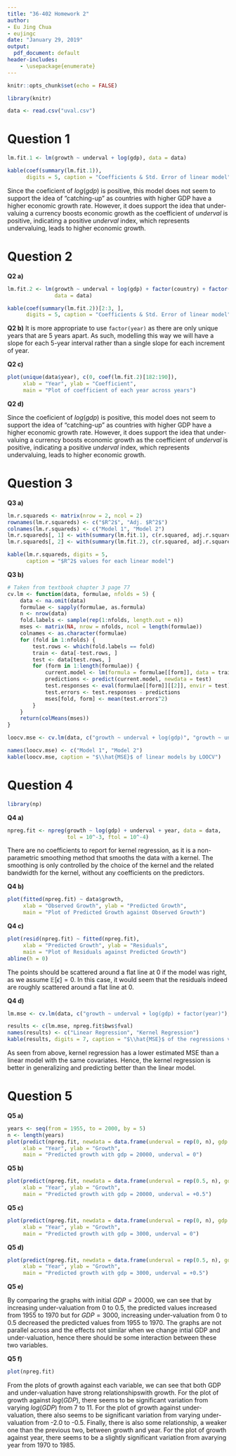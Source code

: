 ```yaml
---
title: "36-402 Homework 2"
author:
- Eu Jing Chua
- eujingc
date: "January 29, 2019"
output:
  pdf_document: default
header-includes:
    - \usepackage{enumerate}
---
```


```r
knitr::opts_chunk$set(echo = FALSE)
```

\newcommand{\est}[1]{\hat{#1}}
\newcommand{\betah}[1]{\est{\beta_{#1}}}
\newcommand{\avg}[1]{\overline{#1}}
\newcommand{\E}[1]{\mathbb{E} \left[ #1 \right]}
\newcommand{\Var}[1]{\text{Var} \left[ #1 \right]}
\newcommand{\Cov}[1]{\text{Cov} \left[ #1 \right]}
\newcommand{\X}{\mathbb{X}}
\newcommand{\sumTo}[1]{\sum^{#1}_{i=1}}
\newcommand{\sumjTo}[1]{\sum^{#1}_{j=1}}
\newcommand{\matr}[1]{\mathbf{#1}}

```r
library(knitr)
```

```r
data <- read.csv("uval.csv")
```

# Question 1

```r
lm.fit.1 <- lm(growth ~ underval + log(gdp), data = data)

kable(coef(summary(lm.fit.1)),
      digits = 5, caption = "Coefficients & Std. Error of linear model")
```

Since the coeficient of $log(gdp)$ is positive, this model does not seem to support the idea of "catching-up" as countries with higher GDP have a higher economic growth rate. However, it does support the idea that under-valuing a currency boosts economic growth as the coefficient of $underval$ is positive, indicating a positive $underval$ index, which represents undervaluing, leads to higher economic growth.

# Question 2

**Q2 a)**

```r
lm.fit.2 <- lm(growth ~ underval + log(gdp) + factor(country) + factor(year),
               data = data)

kable(coef(summary(lm.fit.2))[2:3, ],
      digits = 5, caption = "Coefficients & Std. Error of linear model")
```

**Q2 b)**
It is more appropriate to use `factor(year)` as there are only unique years that are 5 years apart. As such, modelling this way we will have a slope for each 5-year interval rather than a single slope for each increment of year.

**Q2 c)**

```r
plot(unique(data$year), c(0, coef(lm.fit.2)[182:190]),
     xlab = "Year", ylab = "Coefficient",
     main = "Plot of coefficient of each year across years")
```

**Q2 d)**

Since the coeficient of $log(gdp)$ is positive, this model does not seem to support the idea of "catching-up" as countries with higher GDP have a higher economic growth rate. However, it does support the idea that under-valuing a currency boosts economic growth as the coefficient of $underval$ is positive, indicating a positive $underval$ index, which represents undervaluing, leads to higher economic growth.

# Question 3

**Q3 a)**

```r
lm.r.squareds <- matrix(nrow = 2, ncol = 2)
rownames(lm.r.squareds) <- c("$R^2$", "Adj. $R^2$")
colnames(lm.r.squareds) <- c("Model 1", "Model 2")
lm.r.squareds[, 1] <- with(summary(lm.fit.1), c(r.squared, adj.r.squared))
lm.r.squareds[, 2] <- with(summary(lm.fit.2), c(r.squared, adj.r.squared))

kable(lm.r.squareds, digits = 5,
      caption = "$R^2$ values for each linear model")
```

**Q3 b)**

```r
# Taken from textbook chapter 3 page 77
cv.lm <- function(data, formulae, nfolds = 5) {
    data <- na.omit(data)
    formulae <- sapply(formulae, as.formula)
    n <- nrow(data)
    fold.labels <- sample(rep(1:nfolds, length.out = n))
    mses <- matrix(NA, nrow = nfolds, ncol = length(formulae))
    colnames <- as.character(formulae)
    for (fold in 1:nfolds) {
        test.rows <- which(fold.labels == fold)
        train <- data[-test.rows, ]
        test <- data[test.rows, ]
        for (form in 1:length(formulae)) {
            current.model <- lm(formula = formulae[[form]], data = train)
            predictions <- predict(current.model, newdata = test)
            test.responses <- eval(formulae[[form]][[2]], envir = test)
            test.errors <- test.responses - predictions
            mses[fold, form] <- mean(test.errors^2)
        }
    }
    return(colMeans(mses))
}
```

```r
loocv.mse <- cv.lm(data, c("growth ~ underval + log(gdp)", "growth ~ underval + log(gdp) + factor(country) + factor(year)"), nfolds = nrow(data))
```

```r
names(loocv.mse) <- c("Model 1", "Model 2")
kable(loocv.mse, caption = "$\\hat{MSE}$ of linear models by LOOCV")
```

# Question 4

```r
library(np)
```
**Q4 a)**

```r
npreg.fit <- npreg(growth ~ log(gdp) + underval + year, data = data,
                   tol = 10^-3, ftol = 10^-4)
```

There are no coefficients to report for kernel regression, as it is a non-parametric smoothing method that smooths the data with a kernel. The smoothing is only controlled by the choice of the kernel and the related bandwidth for the kernel, without any coefficients on the predictors.

**Q4 b)**

```r
plot(fitted(npreg.fit) ~ data$growth,
     xlab = "Observed Growth", ylab = "Predicted Growth",
     main = "Plot of Predicted Growth against Observed Growth")
```

**Q4 c)**

```r
plot(resid(npreg.fit) ~ fitted(npreg.fit),
     xlab = "Predicted Growth", ylab = "Residuals",
     main = "Plot of Residuals against Predicted Growth")
abline(h = 0)
```

The points should be scattered around a flat line at 0 if the model was right, as we assume $\E{\epsilon} = 0$.
In this case, it would seem that the residuals indeed are roughly scattered around a flat line at 0.

**Q4 d)**

```r
lm.mse <- cv.lm(data, c("growth ~ underval + log(gdp) + factor(year)"), nfolds = nrow(data))
```
```r
results <- c(lm.mse, npreg.fit$bws$fval)
names(results) <- c("Linear Regression", "Kernel Regression")
kable(results, digits = 7, caption = "$\\hat{MSE}$ of the regressions via cross validation")
```

As seen from above, kernel regression has a lower estimated MSE than a linear model with the same covariates. Hence, the kernel regression is better in generalizing and predicting better than the linear model.

# Question 5

**Q5 a)**

```r
years <- seq(from = 1955, to = 2000, by = 5)
n <- length(years)
plot(predict(npreg.fit, newdata = data.frame(underval = rep(0, n), gdp = rep(20000, n), year = years)) ~ years,
     xlab = "Year", ylab = "Growth",
     main = "Predicted growth with gdp = 20000, underval = 0")
```

**Q5 b)**

```r
plot(predict(npreg.fit, newdata = data.frame(underval = rep(0.5, n), gdp = rep(20000, n), year = years)) ~ years,
     xlab = "Year", ylab = "Growth",
     main = "Predicted growth with gdp = 20000, underval = +0.5")
```

**Q5 c)**

```r
plot(predict(npreg.fit, newdata = data.frame(underval = rep(0, n), gdp = rep(3000, n), year = years)) ~ years,
     xlab = "Year", ylab = "Growth",
     main = "Predicted growth with gdp = 3000, underval = 0")
```

**Q5 d)**

```r
plot(predict(npreg.fit, newdata = data.frame(underval = rep(0.5, n), gdp = rep(3000, n), year = years)) ~ years,
     xlab = "Year", ylab = "Growth",
     main = "Predicted growth with gdp = 3000, underval = +0.5")
```

**Q5 e)**

By comparing the graphs with initial $GDP = 20000$, we can see that by increasing under-valuation from 0 to 0.5, the predicted values increased from 1955 to 1970 but for $GDP = 3000$, increasing under-valuation from 0 to 0.5 decreased the predicted values from 1955 to 1970. The graphs are not parallel across and the effects not similar when we change intial GDP and under-valuation, hence there should be some interaction between these two variables.

**Q5 f)**

```r
plot(npreg.fit)
```

From the plots of growth against each variable, we can see that both GDP and under-valuation have strong relationshipswith growth. For the plot of growth against $log(GDP)$, there seems to be significant variation from varying $log(GDP)$ from 7 to 11. For the plot of growth against under-valuation, there also seems to be significant variation from varying under-valuation from -2.0 to -0.5. Finally, there is also some relationship, a weaker one than the previous two, between growth and year. For the plot of growth against year, there seems to be a slightly significant variation from avarying year from 1970 to 1985.
